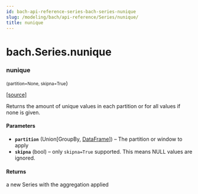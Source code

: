 ```yaml
---
id: bach-api-reference-series-bach-series-nunique
slug: /modeling/bach/api-reference/Series/nunique/
title: nunique
---
```


# bach.Series.nunique

<div className="method">

### <span className="name">nunique</span>

<small className="parameter-list">(<span className="parameter" id="partition">partition=None</span>, <span className="parameter" id="skipna">skipna=True</span></small>)


&#8203;<span className="view-source">[[source]](https://github.com/objectiv/objectiv-analytics/blob/main/bach/bach/series/series.py)</span>

<div className="content">

Returns the amount of unique values in each partition or for all values if none is given.


#### Parameters

* **`partition`** (Union[GroupBy, [DataFrame](/modeling/bach/api-reference/DataFrame/bach.DataFrame.mdx)]) – The partition or window to apply
* **`skipna`** (bool) – only `skipna=True` supported. This means NULL values are ignored.



#### Returns

a new Series with the aggregation applied



</div>


</div>
